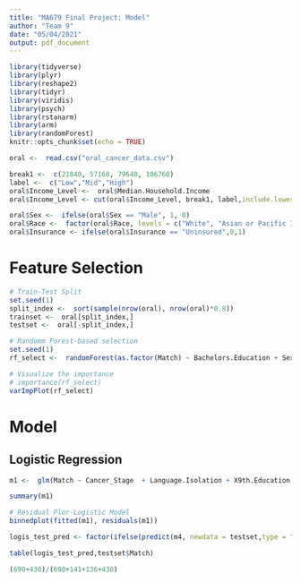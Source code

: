 ---
title: "MA679 Final Project: Model"
author: "Team 9"
date: "05/04/2021"
output: pdf_document
---

```{r setup, include=FALSE}
library(tidyverse)
library(plyr)
library(reshape2)
library(tidyr)
library(viridis)
library(psych)
library(rstanarm)
library(arm)
library(randomForest)
knitr::opts_chunk$set(echo = TRUE)
```


```{r }
oral <-  read.csv("oral_cancer_data.csv")

break1 <-  c(21840, 57160, 79640, 106760)
label <-  c("Low","Mid","High")
oral$Income_Level <-  oral$Median.Household.Income
oral$Income_Level <- cut(oral$Income_Level, break1, label,include.lowest = T)
```


```{r }
oral$Sex <-  ifelse(oral$Sex == "Male", 1, 0)
oral$Race <-  factor(oral$Race, levels = c("White", "Asian or Pacific Islander", "Black", "Hispanic","American Indian/Alaska Native"))
oral$Insurance <- ifelse(oral$Insurance == "Uninsured",0,1)
```

# Feature Selection
```{r}
# Train-Test Split
set.seed(1)
split_index <-  sort(sample(nrow(oral), nrow(oral)*0.8))
trainset <-  oral[split_index,]
testset <-  oral[-split_index,]
```


```{r}
# Randomm Forest-based selection
set.seed(1)
rf_select <-  randomForest(as.factor(Match) ~ Bachelors.Education + Sex + Race+ Insurance + Below.Poverty + Unemployed + Language.Isolation + Income_Level + Sex:Race + Cause.of.Death + SEER.Registry + X9th.Education + HS.Education + Age.at.Diagnosis + Cancer_Stage, data = trainset, mtry = 4, importance = T)

# Visualize the importance
# importance(rf_select)
varImpPlot(rf_select)
```


# Model

## Logistic Regression

```{r}
m1 <-  glm(Match ~ Cancer_Stage  + Language.Isolation + X9th.Education + Bachelors.Education + Unemployed + Age.at.Diagnosis + Below.Poverty + Race + Sex + Race:Sex + Insurance, data = trainset, family = binomial(link = "logit"))

summary(m1)
```


```{r }
# Residual Plor-Logistic Model
binnedplot(fitted(m1), residuals(m1))
```


```{r}
logis_test_pred <- factor(ifelse(predict(m4, newdata = testset,type = "response") < 0.5, 0, 1))

table(logis_test_pred,testset$Match)
```


```{r }
(690+430)/(690+141+136+430)
```
